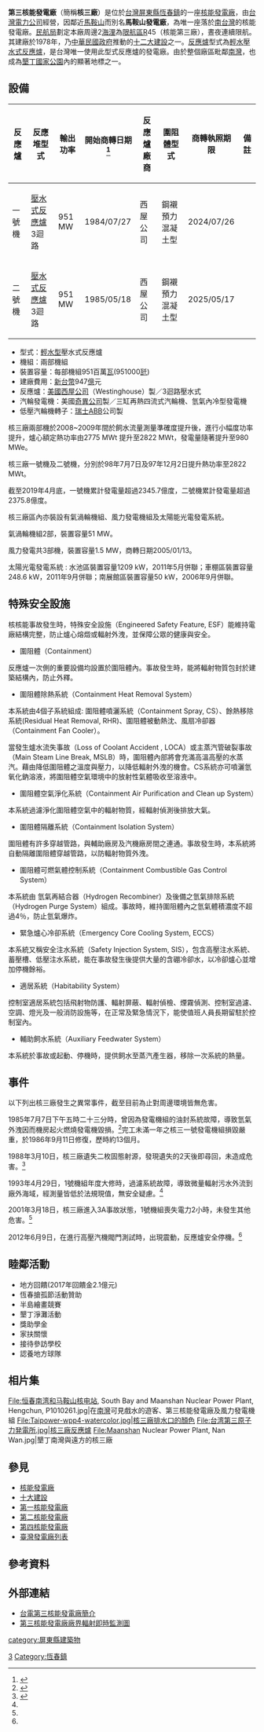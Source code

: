 {{noteTA|G1=核能}}
{{Infobox power station
|name          = 第三核能發電廠<br><small>Maanshan Nuclear Power Plant
|official_name = 鞍山核能發電廠
|image         = NP3 in Taiwan.JPG
|image_size    = 280px
|image_caption = 由海上看第三核能發電廠
|country       = {{ROC-TW}}
|location      = [[屏東縣|屏東縣]][[恆春鎮|恆春鎮]][[南灣里_(屏東縣)|南灣里]]
|location_map        = Taiwan
|lat_d = 21|lat_m = 57|lat_s = 29|lat_NS = N
|long_d = 120|long_m = 45|long_s = 6|long_EW = E
|coords        = {{coord|21.958092|120.751612|display=inline,title}}
|owner         = [[台灣電力公司|台灣電力公司]]
|operator      = [[台灣電力公司|台灣電力公司]]
|developer     = [[台灣電力公司|台灣電力公司]]
|architect     = {{USA}}貝泰工程公司
|constructor   = [[台灣電力公司|台灣電力公司]]
| construction_began = 1981年
|built         = 1978年7月16日
|commissioned  = 第一機組：1984年7月27日<br>第二機組：1985年5月18日
|licence_expires  = 第一機組：2024年7月27日<br>第二機組：2025年5月17日
| decommissioned         = 第一機組：2024年7月27日<br>第二機組：2025年5月17日
| wind_turbines      = 三座風力發電機組
| turbine_manu       = 
| turbine_model      = 
| hub_height         = 65公尺
| rotor_diameter     = 70.5公尺
| rated_wind_speed   = 
| wind_farm_type     =

|reactor_supplier   = {{USA}}[[西屋公司|西屋公司]]
| np_fuel_type           = [[核燃料#二氧化铀（UOX）|二氧化鈾（UOX）]]
| ps_units_operational   = 2 × 951 MW
| ps_units_manu_model    = {{USA}}[[奇異公司|奇異公司]]（GE）
|turbine_manu_npp   = {{USA}}[[奇異公司|奇異公司]]（GE）
|reactor_type       = [[壓水式反應爐|壓水式反應爐]]
|reactors_const_mw  = 
|thermal_capacity   = 
|installed_capacity = 1902
|planned_capacity   = 1902
| max_planned_cap   = 1867
|generation    = 
| ps_electrical_capacity = 1,902 MW
| ps_electrical_cap_fac  = 
| average_annual_gen = 180億度
|capacity_factor    = 98%
|net_gen       = 
|status        = O
|generators    = 
|cost          = [[新台幣|新台幣]]947億元
|constructors  = 
|expires       = 
|website       = 
|as_of         = 2013年12月
}}

'''第三核能發電廠'''（簡稱'''核三廠'''）是位於[[臺灣|台灣]][[屏東縣|屏東縣]][[恆春鎮|恆春鎮]]的一座[[核能發電廠|核能發電廠]]，由[[台灣電力公司|台灣電力公司]]經營，因鄰近[[馬鞍山_(屏東縣)|馬鞍山]]而別名'''馬鞍山發電廠'''，為唯一座落於[[南台灣|南台灣]]的核能發電廠。[[交通部民用航空局|民航局]]劃定本廠周邊2[[海浬|海浬]]為[[禁飛區|限航區]]R45（核能第三廠），晝夜連續限航。其建廠於1978年，乃[[中華民國政府|中華民國政府]]推動的[[十二大建設|十二大建設]]之一。[[反應爐|反應爐]]型式為[[轻水反应堆|輕水]][[压水反应堆|壓水式反應爐]]，是台灣唯一使用此型式反應爐的發電廠。由於整個廠區毗鄰[[南灣里_(屏東縣)|南灣]]，也成為[[墾丁國家公園|墾丁國家公園]]內的顯著地標之一。

==設備==
{| class="wikitable"
|-
! 反應爐 !! 反應堆型式 !! 輸出功率 !! 開始商轉日期<ref>{{cite web | url=http://www.aec.gov.tw/htmlprint/%E6%A0%B8%E8%83%BD%E5%AE%89%E5%85%A8/%E6%A0%B8%E8%83%BD%E9%9B%BB%E5%BB%A0%E5%9F%BA%E6%9C%AC%E8%B3%87%E6%96%99/%E6%A0%B8%E8%83%BD%E4%B8%89%E5%BB%A0--3_19_286.html | title=核能三廠 - 行政院原子能委員會全球資訊網 | accessdate=2013-02-28 | archive-date=2016-03-05 | archive-url=https://web.archive.org/web/20160305110137/http://www.aec.gov.tw/htmlprint/%E6%A0%B8%E8%83%BD%E5%AE%89%E5%85%A8/%E6%A0%B8%E8%83%BD%E9%9B%BB%E5%BB%A0%E5%9F%BA%E6%9C%AC%E8%B3%87%E6%96%99/%E6%A0%B8%E8%83%BD%E4%B8%89%E5%BB%A0--3_19_286.html | dead-url=no }}</ref> !! 反應爐廠商 !! 圍阻體型式 !! 商轉執照期限 !! 備註
|-
| 一號機 || [[壓水式反應爐|壓水式反應爐]]3迴路 || 951 MW || 1984/07/27 || 西屋公司 || 鋼襯預力混凝土型 || 2024/07/26 || 
|-
| 二號機 || [[壓水式反應爐|壓水式反應爐]]3迴路 || 951 MW || 1985/05/18 || 西屋公司 || 鋼襯預力混凝土型 || 2025/05/17 || 
|}

*型式：[[輕水反應爐|輕水型]]壓水式反應爐
*機組：兩部機組
*裝置容量：每部機組951百萬[[瓦|瓦]](951000[[瓩|瓩]]) 
*建廠費用：[[新台幣|新台幣]]947[[億|億]]元 
*反應爐：[[美國|美國]][[西屋公司|西屋公司]]（Westinghouse）製／3迴路壓水式 
*汽輪發電機：美國[[奇異公司|奇異公司]]製／三缸再熱四流式汽輪機、氫氣內冷型發電機 
*低壓汽輪機轉子：[[瑞士|瑞士]][[ABB|ABB]]公司製



核三廠兩部機於2008~2009年間於飼水流量測量準確度提升後，進行小幅度功率提升，爐心額定熱功率由2775 MWt 提升至2822 MWt，發電量隨著提升至980 MWe。

核三廠一號機及二號機，分別於98年7月7日及97年12月2日提升熱功率至2822 MWt。

截至2019年4月底，一號機累計發電量超過2345.7億度，二號機累計發電量超過2375.8億度。

核三廠區內亦裝設有氣渦輪機組、風力發電機組及太陽能光電發電系統。

氣渦輪機組2部，裝置容量51 MW。

風力發電共3部機，裝置容量1.5 MW，商轉日期2005/01/13。

太陽光電發電系統 : 水池區裝置容量1209 kW，2011年5月併聯；車棚區裝置容量 248.6 kW，2011年9月併聯；南展館區裝置容量50 kW，2006年9月併聯。

== 特殊安全設施 ==
核核能事故發生時，特殊安全設施（Engineered Safety Feature, ESF）能維持電廠結構完整，防止爐心熔燬或輻射外洩，並保障公眾的健康與安全。

* 圍阻體（Containment）

反應爐一次側的重要設備均設置於圍阻體內。事故發生時，能將輻射物質包封於建築結構內，防止外釋。

* 圍阻體除熱系統（Containment Heat Removal System）

本系統由4個子系統組成: 圍阻體噴灑系統（Containment Spray, CS）、餘熱移除系統(Residual Heat Removal, RHR)、圍阻體被動熱沈、風扇冷卻器（Containment Fan Cooler）。

當發生爐水流失事故（Loss of Coolant Accident , LOCA）或主蒸汽管破裂事故（Main Steam Line Break, MSLB）時，圍阻體內部將會充滿高溫高壓的水蒸汽。藉由降低圍阻體之溫度與壓力，以降低輻射外洩的機會。CS系統亦可噴灑氫氧化鈉溶液，將圍阻體空氣環境中的放射性氣體吸收至溶液中。

* 圍阻體空氣淨化系統（Containment Air Purification and Clean up System）

本系統過濾淨化圍阻體空氣中的輻射物質，經輻射偵測後排放大氣。

* 圍阻體隔離系統（Containment Isolation System）

圍阻體有許多穿越管路，與輔助廠房及汽機廠房間之連通。事故發生時，本系統將自動隔離圍阻體穿越管路，以防輻射物質外洩。

* 圍阻體可燃氣體控制系統（Containment Combustible Gas Control System）

本系統由 氫氣再結合器（Hydrogen Recombiner）及後備之氫氣排除系統（Hydrogen Purge System）組成。事故時，維持圍阻體內之氫氣體積濃度不超過4％，防止氫氣爆炸。

* 緊急爐心冷卻系統（Emergency Core Cooling System, ECCS）

本系統又稱安全注水系統（Safety Injection System, SIS），包含高壓注水系統、蓄壓槽、低壓注水系統，能在事故發生後提供大量的含硼冷卻水，以冷卻爐心並增加停機餘裕。

* 適居系統（Habitability System）

控制室適居系統包括飛射物防護、輻射屏蔽、輻射偵檢、煙霧偵測、控制室過濾、空調、燈光及一般消防設施等，在正常及緊急情況下，能使值班人員長期留駐於控制室內。

* 輔助飼水系統（Auxiliary Feedwater System）

本系統於事故或起動、停機時，提供飼水至蒸汽產生器，移除一次系統的熱量。

== 事件 ==
以下列出核三廠發生之異常事件，截至目前為止對周邊環境皆無危害。

1985年7月7日下午五時二十三分時，曾因為發電機組的油封系統故障，導致氫氣外洩因而機房起火燃燒發電機毀損。<ref name="X3">{{cite book|title=表 5 國內核電廠歷年發生事故|pages=9|url=http://www.fire.ntpc.gov.tw/web66/_file/1143/upload/data/F2/13.pdf|deadurl=yes|archiveurl=https://web.archive.org/web/20150924013338/http://www.fire.ntpc.gov.tw/web66/_file/1143/upload/data/F2/13.pdf|archivedate=2015-09-24}}</ref>完工未滿一年之核三一號發電機組損毀嚴重，於1986年9月11日修復，歷時約13個月。

1988年3月10日，核三廠遺失二枚固態射源，發現遺失的2天後即尋回，未造成危害。<ref>{{cite web | title = 戰後台灣歷史年表 | url = http://twstudy.iis.sinica.edu.tw/twht/General/MPeopleTwht.asp?page=836&People= | publisher = 中央研究院主題計畫 | language = zh-tw | accessdate = 2018-07-08 | archive-date = 2019-05-31 | archive-url = https://web.archive.org/web/20190531182428/http://twstudy.iis.sinica.edu.tw/twht/General/MPeopleTwht.asp?page=836&People= | dead-url = no }}</ref>

1993年4月29日，1號機組年度大修時，過濾系統故障，導致微量輻射污水外流到廠外海域，經測量皆低於法規現值，無安全疑慮。<ref name="X3"/>

2001年3月18日，核三廠進入3A事故狀態，1號機組喪失電力2小時，未發生其他危害。<ref name="X3"/>

2012年6月9日，在進行高壓汽機閥門測試時，出現震動，反應爐安全停機。<ref name="X3"/>

==睦鄰活動==
* 地方回饋(2017年回饋金2.1億元)
* 恆春搶孤節活動贊助
* 半島繪畫競賽
* 墾丁淨灘活動
* 獎助學金
* 家扶關懷
* 接待參訪學校
* 認養地方球隊

== 相片集 ==
<gallery>
File:恒春南湾和马鞍山核电站, South Bay and Maanshan Nuclear Power Plant, Hengchun, P1010261.jpg|在[[墾丁國家公園#.E5.8D.97.E7.81.A3|南灣]]可見戲水的遊客、第三核能發電廠及風力發電機組
File:Taipower-wpp4-watercolor.jpg|核三廠排水口的顏色
File:台湾第三原子力発電所.jpg|核三廠反應爐
File:Maanshan Nuclear Power Plant, Nan Wan.jpg|墾丁南灣與遠方的核三廠
</gallery>

== 參見 ==
* [[核能發電廠|核能發電廠]]
* [[十大建設|十大建設]]
* [[第一核能發電廠|第一核能發電廠]]
* [[第二核能發電廠|第二核能發電廠]]
* [[第四核能發電廠|第四核能發電廠]]
* [[臺灣發電廠列表|臺灣發電廠列表]]

==參考資料==
{{Reflist}}

== 外部連結 ==
*[https://web.archive.org/web/20150502045702/http://wapp4.taipower.com.tw/nsis/3/3_4.php?firstid=3&secondid=4&thirdid=1 台電第三核能發電廠簡介]{{zh-tw}}
*[https://web.archive.org/web/20090817154428/http://wapp4.taipower.com.tw/nsis/web/screen_page/003.asp 第三核能發電廠廠界輻射即時監測圖]{{zh-tw}}

{{中華民國核能}}
{{臺灣發電廠}}

[[Category:臺灣核能發電廠|3]]
[[category:屏東縣建築物|category:屏東縣建築物]]
[[Category:恆春鎮|Category:恆春鎮]]